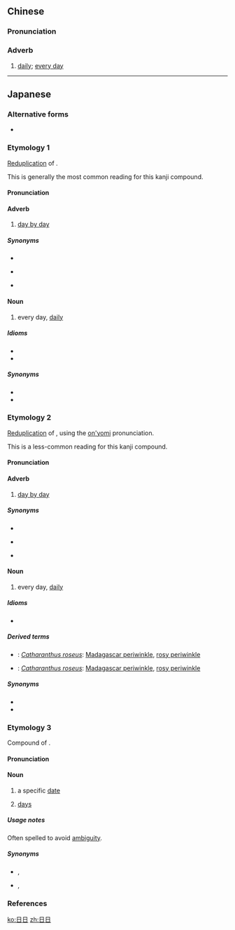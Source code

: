 {{also|日々}}
==Chinese==
{{zh-forms}}

===Pronunciation===
{{zh-pron
|m=rìrì
|c=jat6 jat6
|h=pfs=ngit-ngit
|mn=ji̍t-ji̍t/li̍t-li̍t
|mn-t=rig8 rig8
|cat=adv
}}

===Adverb===
{{zh-adv}}

# {{lb|zh|literary}} [[daily]]; [[every day]]

----

==Japanese==

===Alternative forms===
* {{ja-l|日々}} {{qualifier|using the [[ditto]] mark {{ja-l|々}} for the duplicated character}}

===Etymology 1===
{{ja-kanjitab|ひ|ひ|k2=び|yomi=k|r=y}}
[[reduplication|Reduplication]] of {{m|ja|日|tr=hi||sun; day}}. {{rendaku2|sort=ひび|hi|bi}}

This is generally the most common reading for this kanji compound.

====Pronunciation====
{{ja-pron|yomi=k|ひび|acc=1|acc_ref=NHK,DJR}}

====Adverb====
{{ja-pos|adverb|ひび}}

# [[day by day]]
#: {{ja-usex|'''日日'''暑くなるね。|'''ひび''' あつく なる ね。|It's getting hotter '''day by day''', isn't it.}}

=====Synonyms=====
* {{ja-r|毎日|まいにち}}
* {{ja-r|日毎|ひごと}} {{qualifier|when followed by adverbial particle {{m|ja|に|tr=ni}}}}
* {{ja-r|日に日に|ひにひに}}

====Noun====
{{ja-noun|ひび}}

# every day, [[daily]]
#: {{ja-usex|'''日日'''の御飯|'''ひび''' の ごはん|one's '''daily''' meals}}

=====Idioms=====
{{der-top|Idioms}}
* {{ja-r|'''日日'''是好日|'''ひび''' これ こうじつ|day in, day out, these are good days|linkto=日日是好日}}
* {{ja-r|'''日日'''に新たなり|'''ひび''' に あらた なり|every day is a new day|linkto=日日に新たなり}}
{{der-bottom}}

=====Synonyms=====
* {{ja-r|毎日|まいにち}}
* {{ja-r|日毎|ひごと}}

===Etymology 2===
{{ja-kanjitab|にち|にち|yomi=o}}
[[reduplication|Reduplication]] of {{m|ja|日|tr=nichi||sun; day}}, using the [[on'yomi]] pronunciation.

This is a less-common reading for this kanji compound.

====Pronunciation====
{{ja-pron|yomi=goon|にちにち|acc=0|acc_ref=NHK,DJR}}

====Adverb====
{{ja-pos|adverb|にちにち}}

# [[day by day]]

=====Synonyms=====
* {{ja-r|毎日|まいにち}}
* {{ja-r|日毎|ひごと}} {{qualifier|when followed by adverbial particle {{m|ja|に|tr=ni}}}}
* {{ja-r|日に日に|ひにひに}}

====Noun====
{{ja-noun|にちにち}}

# every day, [[daily]]

=====Idioms=====
{{der-top|Idioms}}
* {{ja-r|'''日日'''是好日|'''にちにち''' これ こうじつ|day in, day out, these are good days}}
{{der-bottom}}

=====Derived terms=====
{{der-top}}
* {{ja-r|日日花|にちにちか}}: ''[[Catharanthus roseus]]'': [[Madagascar periwinkle]], [[rosy periwinkle]]
* {{ja-r|日日草|にちにちそう}}: ''[[Catharanthus roseus]]'': [[Madagascar periwinkle]], [[rosy periwinkle]]
{{der-bottom}}

=====Synonyms=====
* {{ja-r|毎日|まいにち}}
* {{ja-r|日毎|ひごと}}

===Etymology 3===
{{ja-kanjitab|yomi=y|ひ|にち}}
Compound of {{compound|lang=ja|sort=ひにち|日|tr1=hi|t1=sun; day|pos1=using the native Japanese reading|日|tr2=nichi|t2=sun; day|pos2=using the Chinese-derived reading}}.

====Pronunciation====
{{ja-pron|yomi=y|ひにち|acc=0|acc_ref=NHK,DJR}}

====Noun====
{{ja-noun|ひにち}}

# a specific [[date]]
#: {{ja-usex|'''日日'''を決める|'''ひにち''' を きめる|to set a '''date'''}}
# [[days]]
#: {{ja-usex|骨折が直るまでどのくらい'''日日'''が掛かったの？|^こっせつ が なおる まで どの くらい '''ひにち''' が かかった の？|How many '''days''' did it take for your broken bone to heal?}}

=====Usage notes=====
Often spelled {{m|ja|日にち}} to avoid [[ambiguity]].

=====Synonyms=====
* {{sense|date}} {{ja-r|日取り|ひどり}}, {{ja-r|期日|きじつ}}
* {{sense|days}} {{ja-r|日数|にっすう}}, {{ja-r|日数|ひかず}}

===References===
<references/>

[[ko:日日]]
[[zh:日日]]